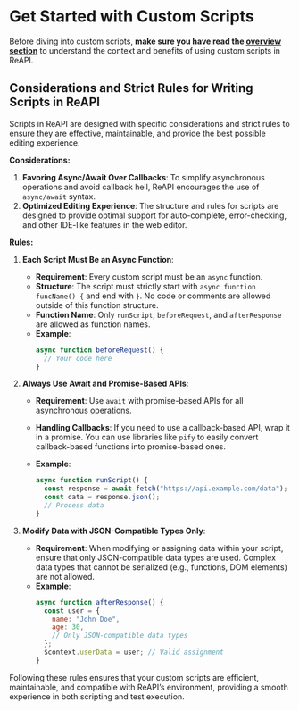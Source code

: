 # Get Started with Custom Scripts

Before diving into custom scripts, **make sure you have read the [overview section](../scripts/overview)** to understand the context and benefits of using custom scripts in ReAPI.

## Considerations and Strict Rules for Writing Scripts in ReAPI

Scripts in ReAPI are designed with specific considerations and strict rules to ensure they are effective, maintainable, and provide the best possible editing experience.

**Considerations:**

1. **Favoring Async/Await Over Callbacks**: To simplify asynchronous operations and avoid callback hell, ReAPI encourages the use of `async/await` syntax.
2. **Optimized Editing Experience**: The structure and rules for scripts are designed to provide optimal support for auto-complete, error-checking, and other IDE-like features in the web editor.

**Rules:**

1. **Each Script Must Be an Async Function**:

   - **Requirement**: Every custom script must be an `async` function.
   - **Structure**: The script must strictly start with `async function funcName() {` and end with `}`. No code or comments are allowed outside of this function structure.
   - **Function Name**: Only `runScript`, `beforeRequest`, and `afterResponse` are allowed as function names.
   - **Example**:
     ```javascript
     async function beforeRequest() {
       // Your code here
     }
     ```

2. **Always Use Await and Promise-Based APIs**:

   - **Requirement**: Use `await` with promise-based APIs for all asynchronous operations.
   - **Handling Callbacks**: If you need to use a callback-based API, wrap it in a promise. You can use libraries like `pify` to easily convert callback-based functions into promise-based ones.
   - **Example**:

     ```javascript
     async function runScript() {
       const response = await fetch("https://api.example.com/data");
       const data = response.json();
       // Process data
     }
     ```

3. **Modify Data with JSON-Compatible Types Only**:
   - **Requirement**: When modifying or assigning data within your script, ensure that only JSON-compatible data types are used. Complex data types that cannot be serialized (e.g., functions, DOM elements) are not allowed.
   - **Example**:
     ```javascript
     async function afterResponse() {
       const user = {
         name: "John Doe",
         age: 30,
         // Only JSON-compatible data types
       };
       $context.userData = user; // Valid assignment
     }
     ```

Following these rules ensures that your custom scripts are efficient, maintainable, and compatible with ReAPI’s environment, providing a smooth experience in both scripting and test execution.
